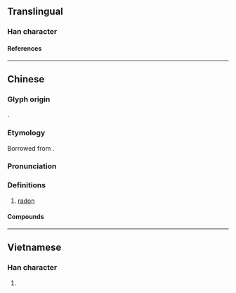 {{also|氭}}
{{character info/new}}
==Translingual==

===Han character===
{{Han char|rn=84|rad=气|as=05|sn=9|four=80317|canj=ONHEY|ids=⿹气冬}}

====References====
{{Han ref|kx=0599.111|hdz=32011.050|uh=6C21}}

----

==Chinese==
{{zh-forms}}

===Glyph origin===
{{Han etym}}
{{Han compound|气|c1=s|t1=gas|冬|c2=p|ls=psc|no_och2=1}}.

===Etymology===
Borrowed from {{bor|zh|en|radon|ra'''don'''}}.

===Pronunciation===
{{zh-pron
|m=dōng
|c=dung1
|mn=ml:tong
|cat=n
}}

===Definitions===
{{zh-hanzi}}

# {{lb|zh|chemistry}} [[radon]]

====Compounds====
{{zh-der|氡氣}}

----

==Vietnamese==

===Han character===
{{vi-readings|rs=气05|reading=đông}}

# {{rfdef|vi|sort=气05}}

{{cln|vi|Han tu}}